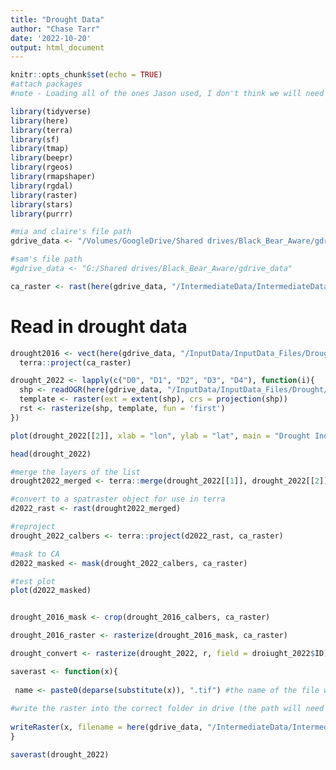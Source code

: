 ```yaml
---
title: "Drought Data"
author: "Chase Tarr"
date: '2022-10-20'
output: html_document
---
```


```r
knitr::opts_chunk$set(echo = TRUE)
#attach packages
#note - Loading all of the ones Jason used, I don't think we will need all of them 

library(tidyverse)
library(here)
library(terra)
library(sf)
library(tmap)
library(beepr)
library(rgeos)
library(rmapshaper)
library(rgdal)
library(raster)
library(stars)
library(purrr)

#mia and claire's file path
gdrive_data <- "/Volumes/GoogleDrive/Shared drives/Black_Bear_Aware/gdrive_data"

#sam's file path
#gdrive_data <- "G:/Shared drives/Black_Bear_Aware/gdrive_data"
```

```r
ca_raster <- rast(here(gdrive_data, "/IntermediateData/IntermediateData_Files/CARaster_Tiger_Formatted/formattedcaraster.tif"))
```

# Read in drought data

```r
drought2016 <- vect(here(gdrive_data, "/InputData/InputData_Files/Drought/us_drought_monitor/2016/USDM_20161227.shp")) %>% 
  terra::project(ca_raster)

```




```r
drought_2022 <- lapply(c("D0", "D1", "D2", "D3", "D4"), function(i){
  shp <- readOGR(here(gdrive_data, "/InputData/InputData_Files/Drought/us_drought_monitor/2022/USDM_20221025.shp"))
  template <- raster(ext = extent(shp), crs = projection(shp))
  rst <- rasterize(shp, template, fun = 'first')
})

plot(drought_2022[[2]], xlab = "lon", ylab = "lat", main = "Drought Index 2022")
```

```r
head(drought_2022)

#merge the layers of the list
drought2022_merged <- terra::merge(drought_2022[[1]], drought_2022[[2]], drought_2022[[3]], drought_2022[[4]], drought_2022[[5]])

#convert to a spatraster object for use in terra
d2022_rast <- rast(drought2022_merged)

#reproject
drought_2022_calbers <- terra::project(d2022_rast, ca_raster)

#mask to CA
d2022_masked <- mask(drought_2022_calbers, ca_raster)

#test plot
plot(d2022_masked)


drought_2016_mask <- crop(drought_2016_calbers, ca_raster)

drought_2016_raster <- rasterize(drought_2016_mask, ca_raster)

drought_convert <- rasterize(drought_2022, r, field = droiught_2022$ID)

```


```r
saverast <- function(x){
  
 name <- paste0(deparse(substitute(x)), ".tif") #the name of the file will be the same as the input object, plus '.tif' at the end
  
#write the raster into the correct folder in drive (the path will need to be updated for other files) and save it as a geotiff
  
writeRaster(x, filename = here(gdrive_data, "/IntermediateData/IntermediateData_Files/drought/us_drought_monitor/2022", name), filetype = "Gtiff", overwrite=TRUE)
}

saverast(drought_2022)
```

